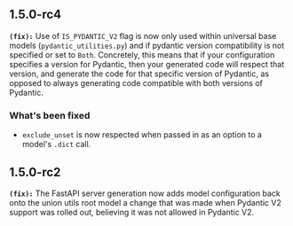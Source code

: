 ## 1.5.0-rc4
**`(fix):`** Use of `IS_PYDANTIC_V2` flag is now only used within universal base models (`pydantic_utilities.py`) and if pydantic version compatibility is not specified
or set to `Both`. Concretely, this means that if your configuration specifies a version for Pydantic, then your generated code will respect that version, and
generate the code for that specific version of Pydantic, as opposed to always generating code compatible with both versions of Pydantic.


### What's been fixed
- `exclude_unset` is now respected when passed in as an option to a model's `.dict` call.


## 1.5.0-rc2
**`(fix):`** The FastAPI server generation now adds model configuration back onto the union utils root model a change that was made when Pydantic V2 support was rolled out, believing
it was not allowed in Pydantic V2.


